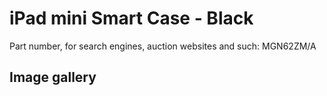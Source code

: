 # iPad mini Smart Case - Black

Part number, for search engines, auction websites and such: MGN62ZM/A

## Image gallery

<div style={{ width: "768px" }}>
  <GalleryComponent
    images={[
      {
        original: "/everysource/MGN62",
        thumbnail: "/everypreview/MGN62",
      },
      {
        original: "/everysource/MGN62_AV1",
        thumbnail: "/everypreview/MGN62_AV1",
      },
      {
        original: "/everysource/MGN62_AV2",
        thumbnail: "/everypreview/MGN62_AV2",
      },
      {
        original: "/everysource/MGN62_AV3",
        thumbnail: "/everypreview/MGN62_AV3",
      },
      {
        original: "/everysource/MGN62_AV4",
        thumbnail: "/everypreview/MGN62_AV4",
      }
    ]}
  />
</div>